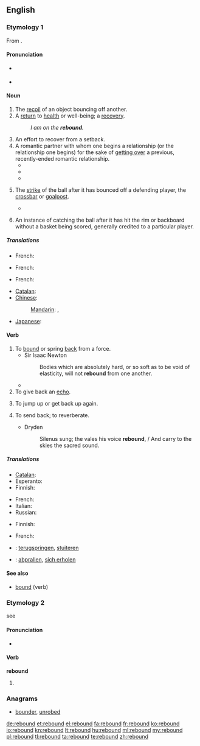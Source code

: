 ==English==

===Etymology 1===
From {{etyl|fro|en}} {{term|rebondir|lang=fro}}.

====Pronunciation====
* {{a|RP}} {{IPA|/ɹiˈbaʊnd/}}
* {{a|US}} {{IPA|/ˈɹibaʊnd/}}

====Noun====
{{en-noun}}

# The [[recoil]] of an object bouncing off another.
# A [[return]] to [[health]] or well-being; a [[recovery]].
#: ''I am on the '''rebound'''.''
# An effort to recover from a setback.
# A romantic partner with whom one begins a relationship (or the relationship one begins) for the sake of [[get over|getting over]] a previous, recently-ended romantic relationship.
#* {{quote-book|year=2008|title=Proceed with Caution: Life's a Journey|author=Craig Ainsworth|passage=What if she was a '''rebound''' after all and he didn't feel the same way for her anymore?|page=96|ISBN=1424186080}}
#* {{quote-book|year=2009|title=Nuthouse Love|author=Kenny Attaway|passage=Nika was dealt a terrible blow in finding she was a '''rebound''' and that Steve was still madly in love with his ex and that their love affair was sparked out of retaliation[.]|page=154|ISBN=1449044549}}
#* {{quote-book|year=2010|title=Sixty, Sex, & Tango: Confessions of a Beatnik Boomer|author=Joan Moran|passage=Sure, he was a '''rebound''', but he was a respectable '''rebound'''. Then, the '''rebound''' broke up with me.|page=43|ISBN=1450232817}}
# {{context|sports|lang=en}} The [[strike]] of the ball after it has bounced off a defending player, the [[crossbar]] or [[goalpost]].
#* {{quote-news
|year=2010
|date=December 28
|author=Kevin Darling
|title=West Brom 1 - 3 Blackburn
|work=BBC
|url=http://news.bbc.co.uk/sport1/hi/football/eng_prem/9308862.stm
|page=
|passage=The inevitable Baggies onslaught followed as substitute Simon Cox saw his strike excellently parried by keeper Bunn, with Cox heading the '''rebound''' down into the ground and agonisingly over the bar. }}
# {{context|basketball|lang=en}} An instance of catching the ball after it has hit the rim or backboard without a basket being scored, generally credited to a particular player.

=====Translations=====
{{trans-top|recoil of an object bouncing off another}}
* French: {{t+|fr|rebond|m}}
{{trans-mid}}
{{trans-bottom}}

{{trans-top|return to health}}
* French: {{t+|fr|guérison|f}}
{{trans-mid}}
{{trans-bottom}}

{{trans-top|effort to recover from a setback}}
* French: {{t+|fr|rétablissement|m}}
{{trans-mid}}
{{trans-bottom}}

{{trans-top|the strike of the ball}}
{{trans-mid}}
{{trans-bottom}}

{{trans-top|in basketball}}
* [[Catalan]]: {{t+|ca|rebot|m}}
* [[Chinese]]: 
*: [[Mandarin]]: {{t|cmn|籃板球|sc=Hani}}, {{t|cmn|篮板球|tr=lánbǎnqiú|sc=Hani}}
* [[Japanese]]: {{t-|ja|リバウンド|tr=ribaundo}}
{{trans-mid}}
{{trans-bottom}}

====Verb====
{{en-verb}}

# To [[bound]] or spring [[back]] from a force.
#* Sir Isaac Newton
#*: Bodies which are absolutely hard, or so soft as to be void of elasticity, will not '''rebound''' from one another.
#* {{quote-news
|year=2012
|date=August 23
|author=Alasdair Lamont
|title=Hearts 0-1 Liverpool
|work=BBC Sport
|url=http://www.bbc.co.uk/sport/0/football/19279553
|page=
|passage=Martin Kelly fired in a dangerous cross and the Hearts defender looked on in horror as the ball '''rebounded''' off him and into the net.}}
# To give back an [[echo]].
#: {{rfquotek|T. Warton}}
# {{context|figuratively|lang=en}} To jump up or get back up again.
#: {{rfquotek|Alexander Pope}}
# {{context|transitive|lang=en}} To send back; to reverberate.
#* Dryden
#*: Silenus sung; the vales his voice '''rebound''', / And carry to the skies the sacred sound.

=====Translations=====
{{trans-top|To bound or spring back from a force}}
* [[Catalan]]: {{t+|ca|rebotre}}
* Esperanto: {{t-|eo|resalti}}
* Finnish: {{t-|fi|kimmota}}
{{trans-mid}}
* French: {{t+|fr|rebondir}}
* Italian: {{t-|it|rimbalzare}}
* Russian: {{t+|ru|отскакивать|sc=Cyrl}}
{{trans-bottom}}

{{trans-top|To jump up or get back up again}}
* Finnish: {{t-|fi|ponnahtaa}}
{{trans-mid}}
* French: {{t+|fr|rebondir}}
{{trans-bottom}}

{{checktrans-top}}
* {{ttbc|nl}}: [[terugspringen]], [[stuiteren]]
{{trans-mid}}
* {{ttbc|de}}: [[abprallen]], [[sich erholen]]
{{trans-bottom}}

====See also====
* [[bound]] (verb)

===Etymology 2===
see {{term|rebind|lang=en}}

====Pronunciation====
* {{IPA|/ˈɹibɑʊnd/}}

====Verb====
'''rebound'''

# {{en-past of|rebind}}

===Anagrams===
* [[bounder#English|bounder]], [[unrobed#English|unrobed]]

[[de:rebound]]
[[et:rebound]]
[[el:rebound]]
[[fa:rebound]]
[[fr:rebound]]
[[ko:rebound]]
[[io:rebound]]
[[kn:rebound]]
[[lt:rebound]]
[[hu:rebound]]
[[ml:rebound]]
[[my:rebound]]
[[pl:rebound]]
[[tl:rebound]]
[[ta:rebound]]
[[te:rebound]]
[[zh:rebound]]